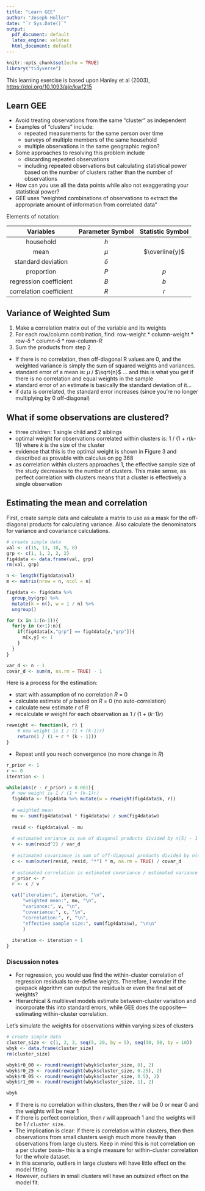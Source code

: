 ```yaml
---
title: "Learn GEE"
author: "Joseph Holler"
date: "`r Sys.Date()`"
output:
  pdf_document: default
  latex_engine: xelatex
  html_document: default
---
```


```r
knitr::opts_chunk$set(echo = TRUE)
library("tidyverse")
```

This learning exercise is based upon Hanley et al (2003), <https://doi.org/10.1093/aje/kwf215>

## Learn GEE

-   Avoid treating observations from the same "cluster" as independent
-   Examples of "clusters" include:
    -   repeated measurements for the same person over time
    -   surveys of multiple members of the same household
    -   multiple observations in the same geographic region?
-   Some approaches to resolving this problem include
    -   discarding repeated observations
    -   including repeated observations but calculating statistical power based on the number of clusters rather than the number of observations
-   How can you use all the data points while also not exaggerating your statistical power?
-   GEE uses "weighted combinations of observations to extract the appropriate amount of information from correlated data"

Elements of notation:

|        Variables        | Parameter Symbol | Statistic Symbol |
|:-----------------------:|:----------------:|:----------------:|
|        household        |       $h$        |                  |
|          mean           |      $\mu$       |  $\overline{y}$  |
|   standard deviation    |     $\delta$     |                  |
|       proportion        |       $P$        |       $p$        |
| regression coefficient  |       $B$        |       $b$        |
| correlation coefficient |       $R$        |       $r$        |

## Variance of Weighted Sum

1.  Make a correlation matrix out of the variable and its weights
2.  For each row/column combination, find: row-weight \* column-weight \* row-δ \* column-δ \* row-column-$R$
3.  Sum the products from step 2

-   If there is no correlation, then off-diagonal R values are 0, and the weighted variance is simply the sum of squared weights and variances.
-   standard error of a mean is: $\mu$ / $\sqrt{n}$ ... and this is what you get if there is no correlation and equal weights in the sample
-   standard error of an estimate is basically the standard deviation of it...
-   if data is correlated, the standard error increases (since you're no longer multiplying by 0 off-diagonal)

## What if some observations are clustered?

-   three children: 1 single child and 2 siblings
-   optimal weight for observations correlated within clusters is: 1 / (1 + $r$($k$-1)) where $k$ is the size of the cluster
-   evidence that this is the optimal weight is shown in Figure 3 and described as provable with calculus on pg 368
-   as correlation within clusters approaches 1, the effective sample size of the study decreases to the number of clusters. This make sense, as perfect correlation with clusters means that a cluster is effectively a single observation

## Estimating the mean and correlation

First, create sample data and calculate a matrix to use as a mask for the off-diagonal products for calculating variance.
Also calculate the denominators for variance and covariance calculations.

```r
# create simple data 
val <- c(15, 13, 10, 9, 8)
grp <- c(1, 1, 2, 2, 2)
fig4data <- data.frame(val, grp)
rm(val, grp)

n <- length(fig4data$val)
m <- matrix(nrow = n, ncol = n)

fig4data <- fig4data %>% 
  group_by(grp) %>% 
  mutate(k = n(), w = 1 / n) %>% 
  ungroup()

for (x in 1:(n-1)){
  for(y in (x+1):n){
    if(fig4data[x,"grp"] == fig4data[y,"grp"]){
      m[x,y] <- 1
    }
  }
}

var_d <- n - 1
covar_d <- sum(m, na.rm = TRUE) - 1
```

Here is a process for the estimation:

-   start with assumption of no correlation $R$ = 0
-   calculate estimate of $\mu$ based on $R$ = 0 (no auto-correlation)
-   calculate new estimate $r$ of $R$ 
-   recalculate $w$ weight for each observation as 1 / (1 + ($k$-1)$r$)

```r
reweight <- function(k, r) {
    # new weight is 1 / (1 + (k-1)r)
    return(1 / (1 + r * (k - 1)))
}
```

-   Repeat until you reach convergence (no more change in $R$)

```r
r_prior <- 1
r <- 0
iteration <- 1

while(abs(r - r_prior) > 0.001){
  # new weight is 1 / (1 + (k-1)r)
  fig4data <- fig4data %>% mutate(w = reweight(fig4data$k, r))
  
  # weighted mean
  mu <- sum(fig4data$val * fig4data$w) / sum(fig4data$w)
  
  resid <- fig4data$val - mu
  
  # estimated variance is sum of diagonal products divided by n(5) - 1
  v <- sum(resid^2) / var_d
  
  # estimated covariance is sum of off-diagonal products divided by n(4) - 1
  c <- sum(outer(resid, resid, "*") * m, na.rm = TRUE) / covar_d
  
  # estimated correlation is estimated covariance / estimated variance
  r_prior <- r
  r <- c / v

  cat("iteration:", iteration, "\n",
      "weighted mean:", mu, "\n",
      "variance:", v, "\n",
      "covariance:", c, "\n",
      "correlation:", r, "\n",
      "effective sample size:", sum(fig4data$w), "\n\n"
      )
  
  iteration <- iteration + 1
}
```

### Discussion notes

-   For regression, you would use find the within-cluster correlation of regression residuals to re-define weights. Therefore, I wonder if the geepack algorithm can output the residuals or even the final set of weights?
-   Hierarchical & multilevel models estimate between-cluster variation and incorporate this into standard errors, while GEE does the opposite---estimating within-cluster correlation.

Let's simulate the weights for observations within varying sizes of clusters

```r
# create simple data 
cluster_size <- c(1, 2, 3, seq(5, 20, by = 5), seq(30, 50, by = 10))
wbyk <- data.frame(cluster_size)
rm(cluster_size)

wbyk$r0_00 <- round(reweight(wbyk$cluster_size, 0), 2)
wbyk$r0_25 <- round(reweight(wbyk$cluster_size, 0.25), 2)
wbyk$r0_05 <- round(reweight(wbyk$cluster_size, 0.5), 2)
wbyk$r1_00 <- round(reweight(wbyk$cluster_size, 1), 2)

wbyk
```

-   If there is no correlation within clusters, then the $r$ will be 0 or near 0 and the weights will be near 1
-   If there is perfect correlation, then $r$ will approach 1 and the weights will be 1 / `cluster size`.
-   The implication is clear: if there is correlation within clusters, then then observations from small clusters weigh much more heavily than observations from large clusters. Keep in mind this is not correlation on a per cluster basis-- this is a single measure for within-cluster correlation for the whole dataset.
-   In this scenario, outliers in large clusters will have little effect on the model fitting.
-   However, outliers in small clusters will have an outsized effect on the model fit.